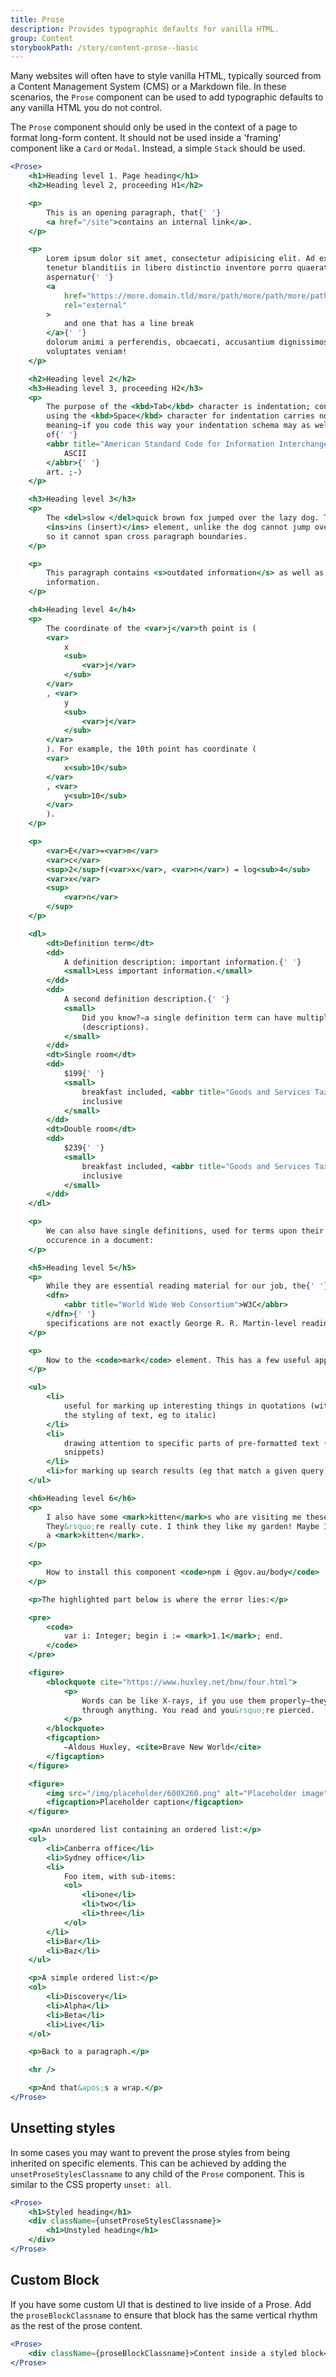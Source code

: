 ```yaml
---
title: Prose
description: Provides typographic defaults for vanilla HTML.
group: Content
storybookPath: /story/content-prose--basic
---
```


Many websites will often have to style vanilla HTML, typically sourced from a Content Management System (CMS) or a Markdown file. In these scenarios, the `Prose` component can be used to add typographic defaults to any vanilla HTML you do not control.

The `Prose` component should only be used in the context of a page to format long-form content. It should not be used inside a 'framing' component like a `Card` or `Modal`. Instead, a simple `Stack` should be used.

```jsx live
<Prose>
	<h1>Heading level 1. Page heading</h1>
	<h2>Heading level 2, proceeding H1</h2>

	<p>
		This is an opening paragraph, that{' '}
		<a href="/site">contains an internal link</a>.
	</p>

	<p>
		Lorem ipsum dolor sit amet, consectetur adipisicing elit. Ad expedita
		tenetur blanditiis in libero distinctio inventore porro quaerat, eum
		aspernatur{' '}
		<a
			href="https://more.domain.tld/more/path/more/path/more/path/more/path/more/path/more/path/more/path/more/path/more/path/more/path/more/path/more/path/more/path/more/path/more/path/more/path/more/path/more/path/more/path/more/path/more/path/more/path/more/path"
			rel="external"
		>
			and one that has a line break
		</a>{' '}
		dolorum animi a perferendis, obcaecati, accusantium dignissimos atque,
		voluptates veniam!
	</p>

	<h2>Heading level 2</h2>
	<h3>Heading level 3, proceeding H2</h3>
	<p>
		The purpose of the <kbd>Tab</kbd> character is indentation; conversely,
		using the <kbd>Space</kbd> character for indentation carries no semantic
		meaning—if you code this way your indentation schema may as well be a form
		of{' '}
		<abbr title="American Standard Code for Information Interchange">
			ASCII
		</abbr>{' '}
		art. ;-)
	</p>

	<h3>Heading level 3</h3>
	<p>
		The <del>slow </del>quick brown fox jumped over the lazy dog. The{' '}
		<ins>ins (insert)</ins> element, unlike the dog cannot jump over anything,
		so it cannot span cross paragraph boundaries.
	</p>

	<p>
		This paragraph contains <s>outdated information</s> as well as current
		information.
	</p>

	<h4>Heading level 4</h4>
	<p>
		The coordinate of the <var>j</var>th point is (
		<var>
			x
			<sub>
				<var>j</var>
			</sub>
		</var>
		, <var>
			y
			<sub>
				<var>j</var>
			</sub>
		</var>
		). For example, the 10th point has coordinate (
		<var>
			x<sub>10</sub>
		</var>
		, <var>
			y<sub>10</sub>
		</var>
		).
	</p>

	<p>
		<var>E</var>=<var>m</var>
		<var>c</var>
		<sup>2</sup>f(<var>x</var>, <var>n</var>) = log<sub>4</sub>
		<var>x</var>
		<sup>
			<var>n</var>
		</sup>
	</p>

	<dl>
		<dt>Definition term</dt>
		<dd>
			A definition description: important information.{' '}
			<small>Less important information.</small>
		</dd>
		<dd>
			A second definition description.{' '}
			<small>
				Did you know?—a single definition term can have multiple definition
				(descriptions).
			</small>
		</dd>
		<dt>Single room</dt>
		<dd>
			$199{' '}
			<small>
				breakfast included, <abbr title="Goods and Services Tax">GST</abbr>{' '}
				inclusive
			</small>
		</dd>
		<dt>Double room</dt>
		<dd>
			$239{' '}
			<small>
				breakfast included, <abbr title="Goods and Services Tax">GST</abbr>{' '}
				inclusive
			</small>
		</dd>
	</dl>

	<p>
		We can also have single definitions, used for terms upon their first
		occurence in a document:
	</p>

	<h5>Heading level 5</h5>
	<p>
		While they are essential reading material for our job, the{' '}
		<dfn>
			<abbr title="World Wide Web Consortium">W3C</abbr>
		</dfn>{' '}
		specifications are not exactly George R. R. Martin-level reading material.
	</p>

	<p>
		Now to the <code>mark</code> element. This has a few useful applications:
	</p>

	<ul>
		<li>
			useful for marking up interesting things in quotations (without altering
			the styling of text, eg to italic)
		</li>
		<li>
			drawing attention to specific parts of pre-formatted text (eg code
			snippets)
		</li>
		<li>for marking up search results (eg that match a given query)</li>
	</ul>

	<h6>Heading level 6</h6>
	<p>
		I also have some <mark>kitten</mark>s who are visiting me these days.
		They&rsquo;re really cute. I think they like my garden! Maybe I should adopt
		a <mark>kitten</mark>.
	</p>

	<p>
		How to install this component <code>npm i @gov.au/body</code>
	</p>

	<p>The highlighted part below is where the error lies:</p>

	<pre>
		<code>
			var i: Integer; begin i := <mark>1.1</mark>; end.
		</code>
	</pre>

	<figure>
		<blockquote cite="https://www.huxley.net/bnw/four.html">
			<p>
				Words can be like X-rays, if you use them properly—they&rsquo;ll go
				through anything. You read and you&rsquo;re pierced.
			</p>
		</blockquote>
		<figcaption>
			—Aldous Huxley, <cite>Brave New World</cite>
		</figcaption>
	</figure>

	<figure>
		<img src="/img/placeholder/600X260.png" alt="Placeholder image" />
		<figcaption>Placeholder caption</figcaption>
	</figure>

	<p>An unordered list containing an ordered list:</p>
	<ul>
		<li>Canberra office</li>
		<li>Sydney office</li>
		<li>
			Foo item, with sub-items:
			<ol>
				<li>one</li>
				<li>two</li>
				<li>three</li>
			</ol>
		</li>
		<li>Bar</li>
		<li>Baz</li>
	</ul>

	<p>A simple ordered list:</p>
	<ol>
		<li>Discovery</li>
		<li>Alpha</li>
		<li>Beta</li>
		<li>Live</li>
	</ol>

	<p>Back to a paragraph.</p>

	<hr />

	<p>And that&apos;s a wrap.</p>
</Prose>
```

## Unsetting styles

In some cases you may want to prevent the prose styles from being inherited on specific elements. This can be achieved by adding the `unsetProseStylesClassname` to any child of the `Prose` component. This is similar to the CSS property `unset: all`.

```jsx
<Prose>
	<h1>Styled heading</h1>
	<div className={unsetProseStylesClassname}>
		<h1>Unstyled heading</h1>
	</div>
</Prose>
```

## Custom Block

If you have some custom UI that is destined to live inside of a Prose. Add the `proseBlockClassname` to ensure that block has the same vertical rhythm as the rest of the prose content.

```jsx
<Prose>
	<div className={proseBlockClassname}>Content inside a styled block</div>
</Prose>
```
